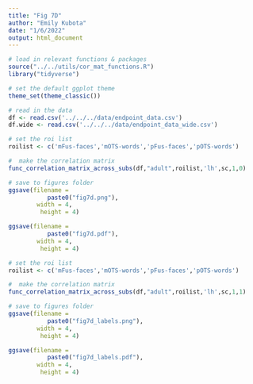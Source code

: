 ```yaml
---
title: "Fig 7D"
author: "Emily Kubota"
date: "1/6/2022"
output: html_document
---
```


```r
# load in relevant functions & packages 
source("../../utils/cor_mat_functions.R")
library("tidyverse")

# set the default ggplot theme 
theme_set(theme_classic())
```

```r
# read in the data 
df <- read.csv('../../../data/endpoint_data.csv')
df.wide <- read.csv('../../../data/endpoint_data_wide.csv')
```

```r
# set the roi list 
roilist <- c('mFus-faces','mOTS-words','pFus-faces','pOTS-words')

#  make the correlation matrix 
func_correlation_matrix_across_subs(df,"adult",roilist,'lh',sc,1,0) 

# save to figures folder
ggsave(filename = 
           paste0("fig7d.png"),
        width = 4,
         height = 4)

ggsave(filename = 
           paste0("fig7d.pdf"),
        width = 4,
         height = 4)
```

```r
# set the roi list 
roilist <- c('mFus-faces','mOTS-words','pFus-faces','pOTS-words')

#  make the correlation matrix 
func_correlation_matrix_across_subs(df,"adult",roilist,'lh',sc,1,1) 

# save to figures folder
ggsave(filename = 
           paste0("fig7d_labels.png"),
        width = 4,
         height = 4)

ggsave(filename = 
           paste0("fig7d_labels.pdf"),
        width = 4,
         height = 4)
```

